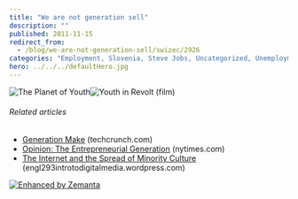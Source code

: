 ```yaml
---
title: "We are not generation sell"
description: ""
published: 2011-11-15
redirect_from:
  - /blog/we-are-not-generation-sell/swizec/2926
categories: "Employment, Slovenia, Steve Jobs, Uncategorized, Unemployment, United States, Walter Isaacson, William Deresiewicz, Youth"
hero: ../../../defaultHero.jpg
---
```


![]()![]()![The Planet of Youth](http://swizec.com/blog/wp-content/uploads/2011/11/Planet_of_youth2.jpg "The Planet of Youth")![]()![]()![Youth in Revolt (film)](http://swizec.com/blog/wp-content/uploads/2011/11/Youth_in_revolt2.jpg "Youth in Revolt (film)")![]()![]()![]()

###### Related articles

- [Generation Make](http://techcrunch.com/2011/11/14/generation-make/) (techcrunch.com)
- [Opinion: The Entrepreneurial Generation](http://www10.nytimes.com/2011/11/13/opinion/sunday/the-entrepreneurial-generation.html?_r=5) (nytimes.com)
- [The Internet and the Spread of Minority Culture](http://engl293introtodigitalmedia.wordpress.com/2011/11/11/the-internet-and-the-spread-of-minority-culture/) (engl293introtodigitalmedia.wordpress.com)

[![Enhanced by Zemanta](http://img.zemanta.com/zemified_e.png?x-id=2f72c61f-221d-4cf6-a8de-dd147bfed1cc)](http://www.zemanta.com/ "Enhanced by Zemanta")
